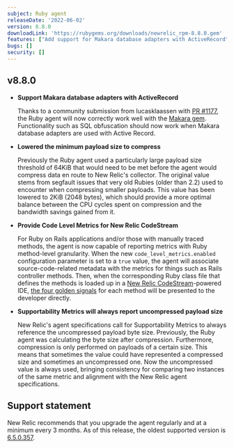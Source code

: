 ```yaml
---
subject: Ruby agent
releaseDate: '2022-06-02'
version: 8.8.0
downloadLink: 'https://rubygems.org/downloads/newrelic_rpm-8.8.0.gem'
features: ["Add support for Makara database adapters with ActiveRecord", "Provide Code Level Metrics for New Relic CodeStream"]
bugs: []
security: []
---
```


## v8.8.0

* **Support Makara database adapters with ActiveRecord**

  Thanks to a community submission from lucasklaassen with [PR #1177](https://github.com/newrelic/newrelic-ruby-agent/pull/1177), the Ruby agent will now correctly work well with the [Makara gem](https://github.com/instacart/makara). Functionality such as SQL obfuscation should now work when Makara database adapters are used with Active Record.

* **Lowered the minimum payload size to compress**

  Previously the Ruby agent used a particularly large payload size threshold of 64KiB that would need to be met before the agent would compress data en route to New Relic's collector. The original value stems from segfault issues that very old Rubies (older than 2.2) used to encounter when compressing smaller payloads. This value has been lowered to 2KiB (2048 bytes), which should provide a more optimal balance between the CPU cycles spent on compression and the bandwidth savings gained from it.

* **Provide Code Level Metrics for New Relic CodeStream**

  For Ruby on Rails applications and/or those with manually traced methods, the agent is now capable of reporting metrics with Ruby method-level granularity. When the new `code_level_metrics.enabled` configuration parameter is set to a `true` value, the agent will associate source-code-related metadata with the metrics for things such as Rails controller methods. Then, when the corresponding Ruby class file that defines the methods is loaded up in a [New Relic CodeStream](https://www.codestream.com/)-powered IDE, [the four golden signals](https://sre.google/sre-book/monitoring-distributed-systems/) for each method will be presented to the developer directly.

* **Supportability Metrics will always report uncompressed payload size**

  New Relic's agent specifications call for Supportability Metrics to always reference the uncompressed payload byte size. Previously, the Ruby agent was calculating the byte size after compression. Furthermore, compression is only performed on payloads of a certain size. This means that sometimes the value could have represented a compressed size and sometimes an uncompressed one. Now the uncompressed value is always used, bringing consistency for comparing two instances of the same metric and alignment with the New Relic agent specifications.

## Support statement

New Relic recommends that you upgrade the agent regularly and at a minimum every 3 months. As of this release, the oldest supported version is [6.5.0.357](https://docs.newrelic.com/docs/release-notes/agent-release-notes/ruby-release-notes/ruby-agent-650357).
